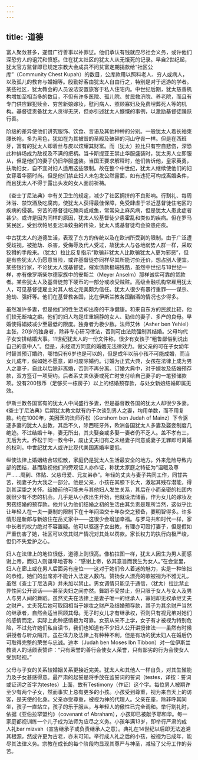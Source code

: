 ```yaml
---
---
---
```

title: ·道德
---




富人聚敛甚多，遂借广行善事以补罪愆。他们承认有钱就应尽社会义务，或许他们深恐穷人的诅咒和愤怒。住在犹太社区的犹太人从无饿死的记录。早自2世纪起，犹太官方监督即已规定宗教大会成员不问贫富定期捐款给“社区公库”（Community Chest Kupah）的数目，公库款用以照料老人、穷人或病人，以及孤儿的教育与婚姻等。殷勤好客由犹太人自由行之，特别是对于远游的学者。某些社区，犹太教会的人员设法安置旅客于私人住宅内。中世纪后期，犹太慈善机构增加至相当多的数目，不但有许多医院、孤儿院、贫民救济院、养老院，而且有专门供应罪犯赎金、穷苦新娘嫁妆，慰问病人、照顾寡妇及免费埋葬死人等的机构。基督徒责备犹太人贪得无厌，但亦引述犹太人慷慨的事例，以激励基督徒踊跃行善。

阶级的差异使他们讲究服饰、饮食、言语及其他种种的分别。一般犹太人着长袖束腰长袍，多为黑色，犹如在为其被毁的圣殿及破碎的河山守丧一样。但是在西班牙，富有的犹太人却着丝与皮以炫耀其财富。而（犹太）拉比只有空自悲伤，深恐此种排场成为敌视及不满的把柄。当卡斯提亚王禁止华服盛装时，犹太男人立即服从，但是他们的妻子仍旧华服盛装。当国王要求解释时，他们告诉他，皇家英勇，扶助妇女，自不宜对妇人适用这些限制。故在整个中世纪，犹太人继续使他们的妇女穿着华丽时尚。但是他们禁止妇人未包发公然露面，如有违犯可构成离婚条件，而且犹太人不得于露出头发的女人面前祈祷。

《查士丁尼法典》中有关卫生的规定，减少了社区拥挤的不良影响。行割礼、每周沐浴、禁饮酒及吃腐肉，使犹太人获得最佳保障，免受肆虐于邻近基督徒住宅区的疾病的侵袭。穷苦的基督徒吃腌肉或咸鱼，常常染上麻风病，但是犹太人患此症者甚少。或许是因为同样的原因，犹太人较基督徒少患霍乱和类似的疾病。但在罗马贫民区，受到坎帕尼亚沼泽蚊虫的传染，犹太人或基督徒均会染患疟疾。

中古犹太人的道德生活，表现了东方的传统以及在欧洲所受到的限制。由于广泛遭受歧视，被抢劫、杀害，受侮辱及代人受过，故犹太人与各地弱势人群一样，采取狡猾的手段来。（犹太）拉比反复指示“欺骗非犹太人比欺骗犹太人更为邪恶”，但是有些犹太人仍愿意冒险，或许基督徒亦同样尽其所能讨价还价，想占别人便宜。某些银行家，不论犹太人或基督徒，催索债款极端残酷，虽然中世纪与18世纪一样，亦有像罗斯柴尔德家族中的安斯兰（Meyer Anselm）那样诚实可靠的贷款者。某些犹太人及基督徒剪下硬币的一部分或收受贼赃。高级金融机构常雇用犹太人，可见基督徒雇主对其人格之完美颇为信任。犹太人很少有暴行重罪——谋杀、抢劫、强奸等。他们在基督教各国，比在伊斯兰教各国酗酒的情况也少得多。

虽然准许多妻，但是他们的性生活却出奇的干净健康。和来自东方的民族比较，他们较无断袖之癖。他们的妇人均是庄重娴静的女人、勤俭的妻子、多产的良母。早婚使得娼妓减少至最低的限度。独身者为极少数。法师艾休（Asher ben Yehiel）主张，20岁的独身者，除非专心研习律法，否则可由法院强制其结婚。父母均代子女安排结婚大事。11世纪犹太人的一份文件称，很少有女孩子“粗鲁鄙俗到说出自己的意中人”。但是，未经双方同意的婚姻无法律效力。做父亲的可在子女幼年时替其预订婚约，哪怕只有6岁也是可以的，但是成年以前小孩不可能成婚，而当女儿成年，假如她不愿意，即可废除婚约。订婚为正式大典，女孩在法律上成为男人之妻子，自此以后除非离婚，否则不再分离。订婚大典中，对于嫁妆及结婚预存款，双方签订一项契约。后者系丈夫休妻或死亡时支付给自己妻子的一笔预储款项。没有200银币（足够买一栋房子）以上的结婚预存款，与处女新娘结婚即属无效。

伊斯兰教各国富有的犹太人中间盛行多妻，但是基督教各国的犹太人却很少多妻。《查士丁尼法典》后期犹太教文献有约千次谈到男人之妻，均用单数，而不用复数。约在1000年，美因茨的法师乔松（Gershom ben Judah of Mainz）下令驱逐多妻的犹太人出教，其后不久，除西班牙外，欧洲各国犹太人多妻及娶妾制度几绝迹。不过结婚十年，妻无所出，其夫娶妾或多娶一妻者仍不乏人。盖不孝有三，无后为大。乔松于同一教令中，废止丈夫旧有之未经妻子同意或妻子无罪即可离婚的权利。中世纪犹太人或许比现代美国离婚率要低。

纵使法律上婚姻结合较松散，家庭仍是犹太人生活最安全的地方。外来危险导致内部的团结，甚而敌视他们的旁观证人亦作证，称犹太家庭之特征为“温暖及尊严……周到、体贴、父慈母爱、兄友弟恭”。年轻的丈夫与妻子共同工作，同甘共苦，视妻子为大我之一部分。他是父亲，小孩在其膝下长大，激起其残存潜能，得到其深挚之关怀。结婚前他可能未与其他妇人发生关系，其后在小而亲密的社团内就很少有不忠的机会。几乎是从小孩出生开始，他就设法储蓄，作为女儿的嫁妆及男孩结婚的预存款。他并认为他们结婚之初的生活由其负责是理所当然，这似乎比让年轻人在一夫一妻制的限制下在十年间滥交十年杂交之预备，要明智得多。许多情形是新郎与新娘住在岳丈家中——这很少会增加幸福。与罗马共和时代一样，家中长者的权力绝对不容置疑。他可以驱逐子女出教，有理亦可殴打妻子，但是假如严重伤害了她，社区可以依其财产情况对其处以罚款。家长权力的执行向极严峻，但仍不失爱护之心。

妇人在法律上的地位很低，道德上则很高。像柏拉图一样，犹太人因生为男人而感谢上帝，而妇人则谦卑地答称：“感谢上帝，依其意旨而我生为女人。”在会堂里，妇人在廊上或在男人后面另有座位——这对于她们令人着迷的魅力，实是一种笨拙的恭维。她们的出席亦不能计入法定人数内。赞扬女人漂亮的歌被视为不雅无礼，虽然《查士丁尼法典》并未加以禁止。男女调情只能见于通信，（犹太）拉比禁止异性间公开谈话——甚至夫妇之间亦然。舞蹈不受禁止，但只限于女人与女人及男人与男人间的舞蹈。虽然丈夫在法律上是妻子唯一的继承人，寡妇却无权承继丈夫之财产。丈夫死后她可取回相当于嫁妆之财产及结婚预存款，其子为其余财产当然的继承者，自然会适当照顾其母。无子时女儿才有继承权，否则只有视兄弟对她们的感情而定，实际上此种感情极为可靠。女孩从来不上学，女子有才被视为特别危险，不过允许她们私自读书，我们也知道有不少妇人公开讲授律法——虽然有时候讲授者与听众隔开。虽在体力及法律上有种种不利，但是有功的犹太妇人在婚后仍可取得完整的荣誉与忠诚。迪本（Judah ben Moses Ibn Tibbon）对一位伊斯兰教贤人的话颇表赞许：“只有荣誉的善行会使女人荣誉，只有鄙劣的行为会使女人受到轻视。”

父母与子女的关系较婚姻关系更接近完美。犹太人和其他人一样自负，对其生殖能力及子女甚感得意。最严肃的起誓是将手放在监誓词的誓词（testes，译按：誓词或证词之首字为testes）上面，故有Testimony（作证）这个字。每位男人被期许至少有两个子女，然而事实上总有更多的小孩。小孩受到尊重，视为来自天上的访客，是天使的化身。父亲亦受尊重，被视为神的代理人。父亲在座，除非呼其同坐，孩子一直站立，孩子的乐于服从，与年轻人的傲性已完全调和。举行割礼时，依据《亚伯拉罕盟约》（covenant of Abraham），小孩即已被献予耶和华。每一家庭都视训练一个儿子成为法师为应尽之义务。小孩年满13岁，即举行严肃的成人礼bar mizvah（宣告继承子或负责继承人之意）。典礼在14世纪以后即无法追溯其根源，然或许更为古老，亦未可知。举行成人礼之后的小孩，被视为已成年，能尽其法律义务。宗教在成长的每个阶段均显现其尊严与神圣，减轻了父母工作的劳苦。